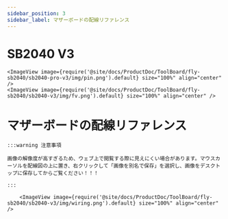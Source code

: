 ```yaml
---
sidebar_position: 3
sidebar_label: マザーボードの配線リファレンス
---
```


# SB2040 V3

    <ImageView image={require('@site/docs/ProductDoc/ToolBoard/fly-sb2040/sb2040-pro-v3/img/pin.png').default} size="100%" align="center" />
    <ImageView image={require('@site/docs/ProductDoc/ToolBoard/fly-sb2040/sb2040-v3/img/fv.png').default} size="100%" align="center" />


# マザーボードの配線リファレンス

    :::warning 注意事項

    画像の解像度が高すぎるため、ウェブ上で閲覧する際に見えにくい場合があります。マウスカーソルを配線図の上に置き、右クリックして「画像を別名で保存」を選択し、画像をデスクトップに保存してからご覧ください！！！

    :::

        <ImageView image={require('@site/docs/ProductDoc/ToolBoard/fly-sb2040/sb2040-v3/img/wiring.png').default} size="100%" align="center" />